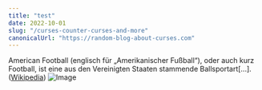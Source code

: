 ```yaml
---
title: "test"
date: 2022-10-01
slug: "/curses-counter-curses-and-more"
canonicalUrl: "https://random-blog-about-curses.com"
---
```


American Football (englisch für „Amerikanischer Fußball“), oder auch kurz Football, ist eine aus den Vereinigten Staaten stammende Ballsportart[...]. ([Wikipedia](https://de.wikipedia.org/wiki/American_Football))
![Image](./img.jpg)